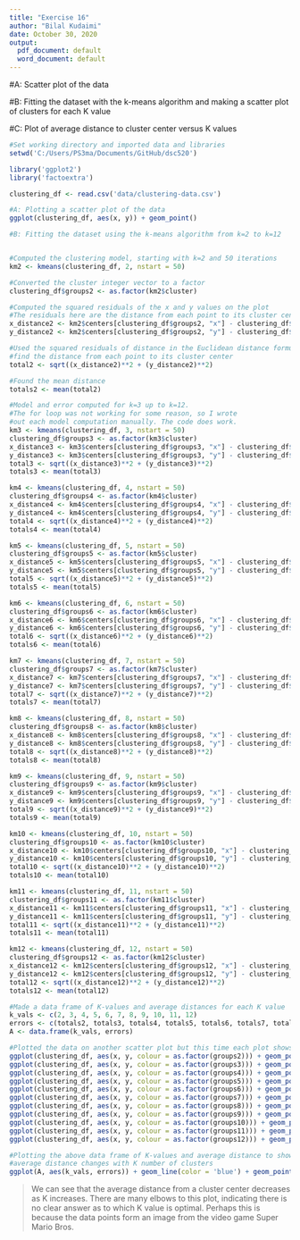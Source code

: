 ```yaml
---
title: "Exercise 16"
author: "Bilal Kudaimi"
date: October 30, 2020
output:
  pdf_document: default
  word_document: default
---
```



#A: Scatter plot of the data

#B: Fitting the dataset with the k-means algorithm and making a scatter plot of clusters for each K value

#C: Plot of average distance to cluster center versus K values



```r
#Set working directory and imported data and libraries
setwd('C:/Users/PS3ma/Documents/GitHub/dsc520')

library('ggplot2')
library('factoextra')

clustering_df <- read.csv('data/clustering-data.csv')

#A: Plotting a scatter plot of the data
ggplot(clustering_df, aes(x, y)) + geom_point()

#B: Fitting the dataset using the k-means algorithm from k=2 to k=12


#Computed the clustering model, starting with k=2 and 50 iterations
km2 <- kmeans(clustering_df, 2, nstart = 50)

#Converted the cluster integer vector to a factor
clustering_df$groups2 <- as.factor(km2$cluster)

#Computed the squared residuals of the x and y values on the plot
#The residuals here are the distance from each point to its cluster center
x_distance2 <- km2$centers[clustering_df$groups2, "x"] - clustering_df$x
y_distance2 <- km2$centers[clustering_df$groups2, "y"] - clustering_df$y

#Used the squared residuals of distance in the Euclidean distance formula to 
#find the distance from each point to its cluster center
total2 <- sqrt((x_distance2)**2 + (y_distance2)**2)

#Found the mean distance
totals2 <- mean(total2)

#Model and error computed for k=3 up to k=12.
#The for loop was not working for some reason, so I wrote 
#out each model computation manually. The code does work.
km3 <- kmeans(clustering_df, 3, nstart = 50)
clustering_df$groups3 <- as.factor(km3$cluster)
x_distance3 <- km3$centers[clustering_df$groups3, "x"] - clustering_df$x
y_distance3 <- km3$centers[clustering_df$groups3, "y"] - clustering_df$y
total3 <- sqrt((x_distance3)**2 + (y_distance3)**2)
totals3 <- mean(total3)

km4 <- kmeans(clustering_df, 4, nstart = 50)
clustering_df$groups4 <- as.factor(km4$cluster)
x_distance4 <- km4$centers[clustering_df$groups4, "x"] - clustering_df$x
y_distance4 <- km4$centers[clustering_df$groups4, "y"] - clustering_df$y
total4 <- sqrt((x_distance4)**2 + (y_distance4)**2)
totals4 <- mean(total4)

km5 <- kmeans(clustering_df, 5, nstart = 50)
clustering_df$groups5 <- as.factor(km5$cluster)
x_distance5 <- km5$centers[clustering_df$groups5, "x"] - clustering_df$x
y_distance5 <- km5$centers[clustering_df$groups5, "y"] - clustering_df$y
total5 <- sqrt((x_distance5)**2 + (y_distance5)**2)
totals5 <- mean(total5)

km6 <- kmeans(clustering_df, 6, nstart = 50)
clustering_df$groups6 <- as.factor(km6$cluster)
x_distance6 <- km6$centers[clustering_df$groups6, "x"] - clustering_df$x
y_distance6 <- km6$centers[clustering_df$groups6, "y"] - clustering_df$y
total6 <- sqrt((x_distance6)**2 + (y_distance6)**2)
totals6 <- mean(total6)

km7 <- kmeans(clustering_df, 7, nstart = 50)
clustering_df$groups7 <- as.factor(km7$cluster)
x_distance7 <- km7$centers[clustering_df$groups7, "x"] - clustering_df$x
y_distance7 <- km7$centers[clustering_df$groups7, "y"] - clustering_df$y
total7 <- sqrt((x_distance7)**2 + (y_distance7)**2)
totals7 <- mean(total7)

km8 <- kmeans(clustering_df, 8, nstart = 50)
clustering_df$groups8 <- as.factor(km8$cluster)
x_distance8 <- km8$centers[clustering_df$groups8, "x"] - clustering_df$x
y_distance8 <- km8$centers[clustering_df$groups8, "y"] - clustering_df$y
total8 <- sqrt((x_distance8)**2 + (y_distance8)**2)
totals8 <- mean(total8)

km9 <- kmeans(clustering_df, 9, nstart = 50)
clustering_df$groups9 <- as.factor(km9$cluster)
x_distance9 <- km9$centers[clustering_df$groups9, "x"] - clustering_df$x
y_distance9 <- km9$centers[clustering_df$groups9, "y"] - clustering_df$y
total9 <- sqrt((x_distance9)**2 + (y_distance9)**2)
totals9 <- mean(total9)

km10 <- kmeans(clustering_df, 10, nstart = 50)
clustering_df$groups10 <- as.factor(km10$cluster)
x_distance10 <- km10$centers[clustering_df$groups10, "x"] - clustering_df$x
y_distance10 <- km10$centers[clustering_df$groups10, "y"] - clustering_df$y
total10 <- sqrt((x_distance10)**2 + (y_distance10)**2)
totals10 <- mean(total10)

km11 <- kmeans(clustering_df, 11, nstart = 50)
clustering_df$groups11 <- as.factor(km11$cluster)
x_distance11 <- km11$centers[clustering_df$groups11, "x"] - clustering_df$x
y_distance11 <- km11$centers[clustering_df$groups11, "y"] - clustering_df$y
total11 <- sqrt((x_distance11)**2 + (y_distance11)**2)
totals11 <- mean(total11)

km12 <- kmeans(clustering_df, 12, nstart = 50)
clustering_df$groups12 <- as.factor(km12$cluster)
x_distance12 <- km12$centers[clustering_df$groups12, "x"] - clustering_df$x
y_distance12 <- km12$centers[clustering_df$groups12, "y"] - clustering_df$y
total12 <- sqrt((x_distance12)**2 + (y_distance12)**2)
totals12 <- mean(total12)

#Made a data frame of K-values and average distances for each K value
k_vals <- c(2, 3, 4, 5, 6, 7, 8, 9, 10, 11, 12)
errors <- c(totals2, totals3, totals4, totals5, totals6, totals7, totals8, totals9, totals10, totals11, totals12)
A <- data.frame(k_vals, errors)

#Plotted the data on another scatter plot but this time each plot shows one of the amount of clusters
ggplot(clustering_df, aes(x, y, colour = as.factor(groups2))) + geom_point() + xlab('X') + ylab('Y') + ggtitle('Scatter plot showing 2 clusters')
ggplot(clustering_df, aes(x, y, colour = as.factor(groups3))) + geom_point() + xlab('X') + ylab('Y') + ggtitle('Scatter plot showing 3 clusters')
ggplot(clustering_df, aes(x, y, colour = as.factor(groups4))) + geom_point() + xlab('X') + ylab('Y') + ggtitle('Scatter plot showing 4 clusters')
ggplot(clustering_df, aes(x, y, colour = as.factor(groups5))) + geom_point() + xlab('X') + ylab('Y') + ggtitle('Scatter plot showing 5 clusters')
ggplot(clustering_df, aes(x, y, colour = as.factor(groups6))) + geom_point() + xlab('X') + ylab('Y') + ggtitle('Scatter plot showing 6 clusters')
ggplot(clustering_df, aes(x, y, colour = as.factor(groups7))) + geom_point() + xlab('X') + ylab('Y') + ggtitle('Scatter plot showing 7 clusters')
ggplot(clustering_df, aes(x, y, colour = as.factor(groups8))) + geom_point() + xlab('X') + ylab('Y') + ggtitle('Scatter plot showing 8 clusters')
ggplot(clustering_df, aes(x, y, colour = as.factor(groups9))) + geom_point() + xlab('X') + ylab('Y') + ggtitle('Scatter plot showing 9 clusters')
ggplot(clustering_df, aes(x, y, colour = as.factor(groups10))) + geom_point() + xlab('X') + ylab('Y') + ggtitle('Scatter plot showing 10 clusters')
ggplot(clustering_df, aes(x, y, colour = as.factor(groups11))) + geom_point() + xlab('X') + ylab('Y') + ggtitle('Scatter plot showing 11 clusters')
ggplot(clustering_df, aes(x, y, colour = as.factor(groups12))) + geom_point() + xlab('X') + ylab('Y') + ggtitle('Scatter plot showing 12 clusters')

#Plotting the above data frame of K-values and average distance to show how
#average distance changes with K number of clusters
ggplot(A, aes(k_vals, errors)) + geom_line(color = 'blue') + geom_point() + xlab('K values') + ylab('Average Distance from Cluster Center') + ggtitle('Change in error as K increases')
```

>We can see that the average distance from a cluster center decreases as K increases. There are many elbows to this plot, indicating there is no clear answer as to which K value is optimal. Perhaps this is because the data points form an image from the video game Super Mario Bros.